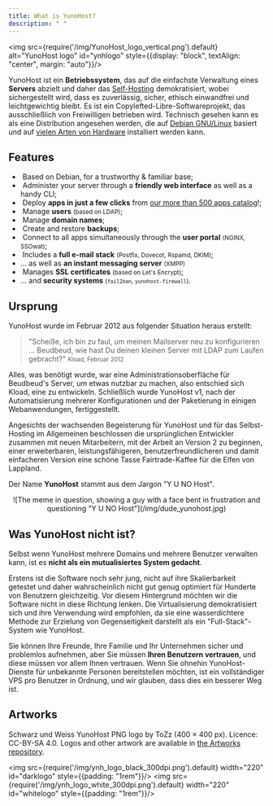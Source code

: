 ```yaml
---
title: What is YunoHost?
description: " "
---
```


<img src={require('/img/YunoHost_logo_vertical.png').default} alt="YunoHost logo" id="ynhlogo" style={{display: "block", textAlign: "center", margin: "auto"}}/>

YunoHost ist ein **Betriebssystem**, das auf die einfachste Verwaltung eines **Servers** abzielt und daher das [Self-Hosting](/overview/self_hosting) demokratisiert, wobei sichergestellt wird, dass es zuverlässig, sicher, ethisch einwandfrei und leichtgewichtig bleibt. Es ist ein Copylefted-Libre-Softwareprojekt, das ausschließlich von Freiwilligen betrieben wird. Technisch gesehen kann es als eine Distribution angesehen werden, die auf [Debian GNU/Linux](https://debian.org) basiert und auf [vielen Arten von Hardware](/install) installiert werden kann.
## Features

- &#8203;<SmallInline url='/img/icon-debian.png' alt="debian logo"/> Based on Debian, for a trustworthy & familiar base;
- &#8203;<SmallInline url='/img/icon-tools.png' alt="tools logo"/> Administer your server through a **friendly web interface** as well as a handy CLI;
- &#8203;<SmallInline url='/img/icon-package.png' alt="package logo"/> Deploy **apps in just a few clicks** from [our more than 500 apps catalog](https://apps.yunohost.org)!;
- &#8203;<SmallInline url='/img/icon-users.png' alt="users logo"/> Manage **users** <small>(based on LDAP)</small>;
- &#8203;<SmallInline url='/img/icon-globe.png' alt="globe logo"/> Manage **domain names**;
- &#8203;<SmallInline url='/img/icon-medic.png' alt="medic logo"/> Create and restore **backups**;
- &#8203;<SmallInline url='/img/icon-door.png' alt="door logo"/> Connect to all apps simultaneously through the **user portal** <small>(NGINX, SSOwat)</small>;
- &#8203;<SmallInline url='/img/icon-mail.png' alt="mail logo"/> Includes a **full e-mail stack** <small>(Postfix, Dovecot, Rspamd, DKIM)</small>;
- &#8203;<SmallInline url='/img/icon-messaging.png' alt="messaging logo"/>... as well as **an instant messaging server** <small>(XMPP)</small>
- &#8203;<SmallInline url='/img/icon-lock.png' alt="lock logo"/> Manages **SSL certificates** <small>(based on Let's Encrypt)</small>;
- &#8203;<SmallInline url='/img/icon-shield.png' alt="shield logo"/>... and **security systems** <small>(`fail2ban`, `yunohost-firewall`)</small>.

## Ursprung

YunoHost wurde im Februar 2012 aus folgender Situation heraus erstellt:

> "Scheiße, ich bin zu faul, um meinen Mailserver neu zu konfigurieren ... Beudbeud, wie hast Du deinen kleinen Server mit LDAP zum Laufen gebracht?"
> <small> Kload, Februar 2012</small>

Alles, was benötigt wurde, war eine Administrationsoberfläche für Beudbeud's Server, um etwas nutzbar zu machen, also entschied sich Kload, eine zu entwickeln. Schließlich wurde YunoHost v1, nach der Automatisierung mehrerer Konfigurationen und der Paketierung in einigen Webanwendungen, fertiggestellt.

Angesichts der wachsenden Begeisterung für YunoHost und für das Selbst-Hosting im Allgemeinen beschlossen die ursprünglichen Entwickler zusammen mit neuen Mitarbeitern, mit der Arbeit an Version 2 zu beginnen, einer erweiterbaren, leistungsfähigeren, benutzerfreundlicheren und damit einfacheren Version eine schöne Tasse Fairtrade-Kaffee für die Elfen von Lappland.

Der Name **YunoHost** stammt aus dem Jargon "Y U NO Host". 

<center>
![The meme in question, showing a guy with a face bent in frustration and questioning "Y U NO Host"](/img/dude_yunohost.jpg)
</center>

## Was YunoHost nicht ist?

Selbst wenn YunoHost mehrere Domains und mehrere Benutzer verwalten kann, ist es **nicht als ein mutualisiertes System gedacht**.

Erstens ist die Software noch sehr jung, nicht auf ihre Skalierbarkeit getestet und daher wahrscheinlich nicht gut genug optimiert für Hunderte von Benutzern gleichzeitig. Vor diesem Hintergrund möchten wir die Software nicht in diese Richtung lenken. Die Virtualisierung demokratisiert sich und ihre Verwendung wird empfohlen, da sie eine wasserdichtere Methode zur Erzielung von Gegenseitigkeit darstellt als ein "Full-Stack"-System wie YunoHost.

Sie können Ihre Freunde, Ihre Familie und Ihr Unternehmen sicher und problemlos aufnehmen, aber Sie müssen **Ihren Benutzern vertrauen**, und diese müssen vor allem Ihnen vertrauen. Wenn Sie ohnehin YunoHost-Dienste für unbekannte Personen bereitstellen möchten, ist ein vollständiger VPS pro Benutzer in Ordnung, und wir glauben, dass dies ein besserer Weg ist.

## Artworks

Schwarz und Weiss YunoHost PNG logo by ToZz (400 × 400 px). Licence: CC-BY-SA 4.0. Logos and other artwork are available in [the Artworks repository](https://github.com/YunoHost/yunohost-artwork).

<img src={require('/img/ynh_logo_black_300dpi.png').default} width="220" id="darklogo" style={{padding: "1rem"}}/>
<img src={require('/img/ynh_logo_white_300dpi.png').default} width="220" id="whitelogo" style={{padding: "1rem"}}/>
